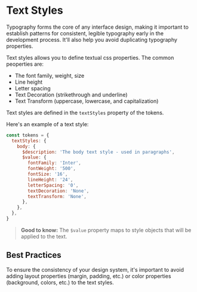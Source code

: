# Text Styles

Typography forms the core of any interface design, making it important to establish patterns for consistent, legible
typography early in the development process. It'll also help you avoid duplicating typography properties.

Text styles allows you to define textual css properties. The common peoperties are:

- The font family, weight, size
- Line height
- Letter spacing
- Text Decoration (strikethrough and underline)
- Text Transform (uppercase, lowercase, and capitalization)

Text styles are defined in the `textStyles` property of the tokens.

Here's an example of a text style:

```js
const tokens = {
  textStyles: {
    body: {
      $description: 'The body text style - used in paragraphs',
      $value: {
        fontFamily: 'Inter',
        fontWeight: '500',
        fontSize: '16',
        lineHeight: '24',
        letterSpacing: '0',
        textDecoration: 'None',
        textTransform: 'None',
      },
    },
  },
}
```

> **Good to know:** The `$value` property maps to style objects that will be applied to the text.

## Best Practices

To ensure the consistency of your design system, it's important to avoid adding layout properties (margin, padding,
etc.) or color properties (background, colors, etc.) to the text styles.
